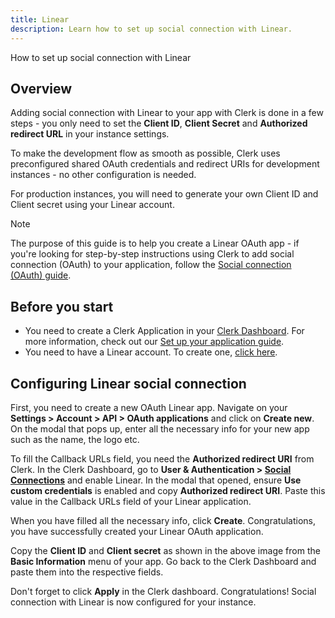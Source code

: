 ```yaml
---
title: Linear
description: Learn how to set up social connection with Linear.
---
```


How to set up social connection with Linear

## Overview

Adding social connection with Linear to your app with Clerk is done in a few steps - you only need to set the **Client ID**, **Client Secret** and **Authorized redirect URL** in your instance settings.

To make the development flow as smooth as possible, Clerk uses preconfigured shared OAuth credentials and redirect URIs for development instances - no other configuration is needed.

For production instances, you will need to generate your own Client ID and Client secret using your Linear account.

> [!NOTE]
> The purpose of this guide is to help you create a Linear OAuth app - if you're looking for step-by-step instructions using Clerk to add social connection (OAuth) to your application, follow the [Social connection (OAuth) guide](/docs/authentication/social-connections/oauth).

## Before you start

- You need to create a Clerk Application in your [Clerk Dashboard](https://dashboard.clerk.com/). For more information, check out our [Set up your application guide](/docs/quickstarts/setup-clerk).
- You need to have a Linear account. To create one, [click here](https://linear.app).

## Configuring Linear social connection

First, you need to create a new OAuth Linear app. Navigate on your **Settings > Account > API > OAuth applications** and click on **Create new**. On the modal that pops up, enter all the necessary info for your new app such as the name, the logo etc.

To fill the Callback URLs field, you need the **Authorized redirect URI** from Clerk. In the Clerk Dashboard, go to **User & Authentication > [Social Connections](https://dashboard.clerk.com/last-active?path=user-authentication/social-connections)** and enable Linear. In the modal that opened, ensure **Use custom credentials** is enabled and copy **Authorized redirect URI**. Paste this value in the Callback URLs field of your Linear application.

<Images
  width={1399}
  height={885}
  src="/docs/images/authentication-providers/linear/creating-new-application.jpg"
  alt="Creating a new application"
/>

When you have filled all the necessary info, click **Create**. Congratulations, you have successfully created your Linear OAuth application.

<Images
  width={1065}
  height={596}
  src="/docs/images/authentication-providers/linear/copying-values-from-linear-dashboard.jpg"
  alt="Copying values from the Linear dashboard"
/>

Copy the **Client ID** and **Client secret** as shown in the above image from the **Basic Information** menu of your app. Go back to the Clerk Dashboard and paste them into the respective fields.

Don't forget to click **Apply** in the Clerk dashboard. Congratulations! Social connection with Linear is now configured for your instance.
